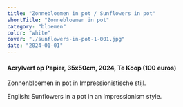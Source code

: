 ```yaml
---
title: "Zonnebloemen in pot / Sunflowers in pot"
shortTitle: "Zonnebloemen in pot"
category: "bloemen"
color: "white"
cover: "./sunflowers-in-pot-1-001.jpg"
date: "2024-01-01"
---
```

    
#### Acrylverf op Papier, 35x50cm, 2024, Te Koop (100 euros)
Zonnenbloemen in pot in Impressionistische stijl.


English: Sunflowers in a pot in an Impressionism style.